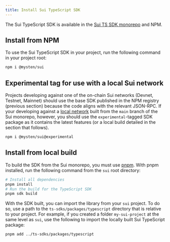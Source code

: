 ```yaml
---
title: Install Sui TypeScript SDK
---
```


The Sui TypeScript SDK is available in the
[Sui TS SDK monorepo](https://github.com/The-Social-Proof-Foundation/mys-ts-sdks) and NPM.

## Install from NPM

To use the Sui TypeScript SDK in your project, run the following command in your project root:

```sh npm2yarn
npm i @mysten/sui
```

## Experimental tag for use with a local Sui network

Projects developing against one of the on-chain Sui networks (Devnet, Testnet, Mainnet) should use
the base SDK published in the NPM registry (previous section) because the code aligns with the
relevant JSON-RPC. If your developing against a
[local network](https://docs.sui.io/guides/developer/getting-started/local-network) built from the
`main` branch of the Sui monorepo, however, you should use the `experimental`-tagged SDK package as
it contains the latest features (or a local build detailed in the section that follows).

```sh npm2yarn
npm i @mysten/sui@experimental
```

## Install from local build

To build the SDK from the Sui monorepo, you must use [pnpm](https://pnpm.io/). With pnpm installed,
run the following command from the `sui` root directory:

```bash
# Install all dependencies
pnpm install
# Run the build for the TypeScript SDK
pnpm sdk build
```

With the SDK built, you can import the library from your `sui` project. To do so, use a path to the
`ts-sdks/packages/typescript` directory that is relative to your project. For example, if you
created a folder `my-sui-project` at the same level as `sui`, use the following to import the
locally built Sui TypeScript package:

```bash
pnpm add ../ts-sdks/packages/typescript
```
